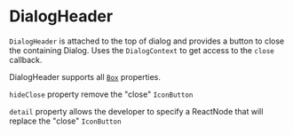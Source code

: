 
<Meta component={DialogHeader} title="Docs/DialogHeader" />

# DialogHeader

`DialogHeader` is attached to the top of dialog and provides a button to close the containing Dialog. Uses the `DialogContext` to get access to the `close` callback.

DialogHeader supports all [`Box`](/src-documentation-components-box) properties.

<Editor code={storyBasic} />

`hideClose` property remove the "close" `IconButton`

<Editor code={storyHideClose} />

`detail` property allows the developer to specify a ReactNode that will replace the "close" `IconButton`

<Editor code={storyDetail} />

<ArgsTable of={DialogHeader} exclude={excludedProps} />
